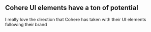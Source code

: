 ## Cohere UI elements have a ton of potential

I really love the direction that Cohere has taken with their UI elements following their brand
